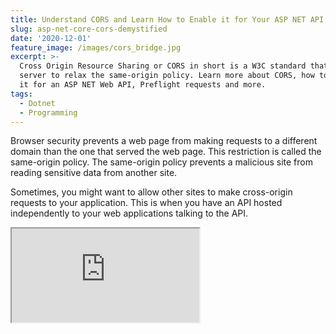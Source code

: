 ```yaml
---
title: Understand CORS and Learn How to Enable it for Your ASP NET API
slug: asp-net-core-cors-demystified
date: '2020-12-01'
feature_image: /images/cors_bridge.jpg
excerpt: >-
  Cross Origin Resource Sharing or CORS in short is a W3C standard that allows a
  server to relax the same-origin policy. Learn more about CORS, how to enable
  it for an ASP NET Web API, Preflight requests and more.
tags:
  - Dotnet
  - Programming
---
```

Browser security prevents a web page from making requests to a different domain than the one that served the web page. This restriction is called the same-origin policy. The same-origin policy prevents a malicious site from reading sensitive data from another site.

Sometimes, you might want to allow other sites to make cross-origin requests to your application. This is when you have an API hosted independently to your web applications talking to the API.

<iframe src="https://www.youtube.com/embed/vP--GB5ZEMU" />

In such scenarios, we need to enable CORS support on the API so that the web application can call it.

## What is CORS?

[Cross Origin Resource Sharing](https://docs.microsoft.com/en-us/aspnet/core/security/cors?view=aspnetcore-3.1) or CORS, in short, is a W3C standard that allows a server to relax this same-origin policy.

Two URLs have the same origin if they have the same Scheme, Host, and Port. For the URL `https://example.com:9000/foo.html`,

-   Scheme `https`
-   Host `example.com`
-   Port `9000`.

![URL Structure of https://example.com:9000/foo.html](/images/cors_url_structure.jpg)

So if any one of them (Scheme, Host, or Port) is different, it's treated as a different origin.

## CORS In Action In ASP Net Application

To understand CORS better, let’s first simulate an error to see it in action. Let's use the ASP NET Single Page Application template (SPA).

-   Create a new ASP NET SPA application using `dotnet new react`. This will create an ASP NET SPA React app
-   By default, the application is set to host the react application and the ASP NET API on the same server or origin.
-   To change this, open the client app folder and run `npm start`. This starts the react app on `localhost:3000`
-   Run the API, which by default runs it on port `localhost:5001`
-   The default SPA template talks to the weather forecast controller and renders the data on the page
-   Since now we have changed the ports the application are running on, let’s update the `fetchdata` class to use the API running on the different server/origin.

Now when we hit the React application running on `localhost:3000`, it will throw an error in the Console as below.

![](/images/cors_browser_console_error.jpg)

This is because of CORS. We have an application running on one origin (http://localhost:3000) trying to access an application/API running on another origin (http://localhost:5001). Note in this case, the ports are different, which makes them different origins.

## Configure Web API For CORS

Since the browser security prevents making cross-origin requests by default, we need to add in support for this.

This support needs to be added to the API server. The server then adds appropriate response headers/

To configure our ASP Net API for CORS, we need to add the below code to the `Startup.cs` class.

```csharp
public void ConfigureServices(IServiceCollection services)
{
    ...
    services.AddCors(options =>
    {
        options.AddDefaultPolicy(builder =>
        {
            builder.WithOrigins("http://localhost:3000");
        });
    });
}

public void Configure(IApplicationBuilder app, IWebHostEnvironment env)
{
    ...
    app.UseRouting();
    app.UseCors();
}

```

The `AddCors` method in the `ConfigureServices` of Startup.cs class registers a CORS Policy in the ASP NET Middleware. CORS is enabled in the Request pipeline via the ASP NET Middleware by calling the `UseCors` method in the `Configure` method. The `AddCors` call must be after the `UseRouting` call for this to work as expected.

_The Origins URL specified must not have a trailing slash._

With this code added, the API now asks the browser to relax the Cross-Origin Policy. If we make another request again from the application and inspect the request headers, we can see the `access-control-allow-origin` headers added to the response. It

![HTTP Request header has the Response Headers 'access-control-allow-origin: http://localhost:3000](/images/cors_request_headers.jpg)

### Configurable Origins

Since we will need to run the API from different environments, it's best not to hardcode the Origin URL in the source code. You can move this to the application settings.

```json
{
  ...
  "AllowedOrigins": [
    "http://localhost:3000",
    "http://localhost:4000"
  ],
}

```

When registering the CORS policy, we can use the Origin URLs from the configuration.

```json
options.AddDefaultPolicy(builder =>
{
    builder
        .WithOrigins(Configuration.GetSection("AllowedOrigins").Get<string[]>());
}

```

Since the `WithOrigins` method accepts an array of URL's, we can pass the URL values from the Configuration object as above. In this case, the API is registered for Cross-Origin Request both from `[localhost:3000](http://localhost:3000)` and `localhost:4000`.

## CORS And Pre-Flight Requests

Often you would have seen an additional request go to the API with the OPTIONS Method, called a Preflight request.

> A Preflight request is a CORS request that checks for CORS support on the server. It is automatically issued by the browser and can be [skipped under certain conditions](https://docs.microsoft.com/en-us/aspnet/core/security/cors?view=aspnetcore-3.1#preflight-requests).

The default code setup above meets those conditions and skips the Preflight request. To force a Preflight request, let's update the `FetchData.js` file where the server request is made.

Add a dummy `Authorization` header to the API request. This forces the bowser to make a Preflight request to the API server before making an actual request.

```json
async populateWeatherData() {
  const response = await fetch("https://localhost:5001/weatherforecast", {
    headers: {
      Authorization: "Bearer MYTOKEN",
    },
  });
  const data = await response.json();
  this.setState({ forecasts: data, loading: false });
}

```

For the Preflight request to be successful, we also need to update the server to indicate that the `Authorization` header is now supported. Use the `WithHeaders` method on the Policy Builder, as shown below.

```json
options.AddDefaultPolicy(builder =>
{
    builder
        .WithOrigins(Configuration.GetSection("AllowedOrigins").Get<string[]>())
        .WithHeaders("Authorization");
});

```

Inspecting the Network Request from the application running on `localhost:3000` we can see two requests - One `OPTIONS` and one `GET` call.

![The OPTIONS Network call with the access-control-* headers.](/images/cors_preflight_options_call.jpg)[![](/images/asp_net_core_banner.png)](https://www.youtube.com/playlist?list=PL59L9XrzUa-nqfCHIKazYMFRKapPNI4sP)

## CORS ≠ SECURITY

One of CORS's main misconceptions is that it is a security feature - But let's get this straight.

> CORS Is **NOT A SECURITY** Feature.

If anything it does, it relaxes security, it allows requests from one origin to be made to another. An API is not safer by allowing or adding CORS support. It's up to the browsers to enforce CORS. Even with CORS enabled, it only restricts browsers from making Cross-Origin Requests. Nothing is stopping us from making a direct Request to the API or using tools like [Fiddler](/blog/fiddler-free-web-debugging-proxy/) or <BlogLink
  href="/blog/postman-chaining-requests-to-speed-up-manual-api-tests"
  title="Tip of the Week: Postman - Chaining Requests to Speed Up Manual API Tests"
  description="Pass data from response of one API to another API request."
  authorImage="/images/logo-512x512-24.png"
  authorName="Rahul Nath"
  authorTitle="Rahul Pulikkot Nath"
  featureImage="/images/postman_chaining_requests.png"
/>

However, if misconfigured, CORS can cause security vulnerabilities. One of the common mistakes is allowing all Origins to access your API. This is fine for API's serving all public content. For most scenarios, it is better to be explicit about the Origins and the methods that it can access on the API.

There are different ways you can enable CORS. What we have seen above is using the [Default Policy and middleware](https://docs.microsoft.com/en-us/aspnet/core/security/cors?view=aspnetcore-3.1&WT.mc_id=AZ-MVP-5003875#dp).

You can also enable using,

-   [Named Policy and Middleware](https://docs.microsoft.com/en-us/aspnet/core/security/cors?view=aspnetcore-3.1&WT.mc_id=AZ-MVP-5003875#np)
-   [Endpoint Routing](https://docs.microsoft.com/en-us/aspnet/core/security/cors?view=aspnetcore-3.1&WT.mc_id=AZ-MVP-5003875#enable-cors-with-endpoint-routing)
-   [Using CORS Attributes](https://docs.microsoft.com/en-us/aspnet/core/security/cors?view=aspnetcore-3.1&WT.mc_id=AZ-MVP-5003875#enable-cors-with-attributes)

Similar to how we specified the `Authentication` header support on the CORS policy, we can also specify other [Policy Options](https://docs.microsoft.com/en-us/aspnet/core/security/cors?view=aspnetcore-3.1&WT.mc_id=AZ-MVP-5003875#cors-policy-options). This enables to handle different scenarios that we might run into. For example, if our API exposes DELETE functionality, this method support needs to be explicitly added by calling the `WithMethods` function.

I hope this gives you a good overview of what CORS is, and how you can configure your ASP NET API to support Cross-Origin Requests.
